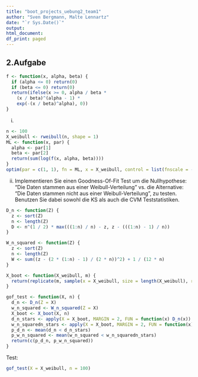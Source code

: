 ```yaml
---
title: "boot_projects_uebung2_team1"
author: "Sven Bergmann, Malte Lennartz"
date: "`r Sys.Date()`"
output:
html_document:
df_print: paged
---
```


## 2.Aufgabe
```r
f <- function(x, alpha, beta) {
  if (alpha <= 0) return(0)
  if (beta <= 0) return(0)
  return(ifelse(x >= 0, alpha / beta *
    (x / beta)^(alpha - 1) *
    exp(-(x / beta)^alpha), 0))
}
```
(i)
```r
n <- 100
X_weibull <- rweibull(n, shape = 1)
ML <- function(x, par) {
  alpha <- par[1]
  beta <- par[2]
  return(sum(log(f(x, alpha, beta))))
}
optim(par = c(1, 1), fn = ML, x = X_weibull, control = list(fnscale = -1))
```
(ii) Implementieren Sie einen Goodness-Of-Fit Test um die Nullhypothese: "Die Daten stammen aus einer Weibull-Verteilung" vs. die Alternative: "Die Daten stammen nicht aus einer Weibull-Verteilung", zu testen. Benutzen Sie dabei sowohl die KS als auch die CVM Teststatistiken.
```r
D_n <- function(Z) {
  z <- sort(Z)
  n <- length(Z)
  D <- n^(1 / 2) * max(((1:n) / n) - z, z - (((1:n) - 1) / n))
}

W_n_squared <- function(Z) {
  z <- sort(Z)
  n <- length(Z)
  W <- sum((z - (2 * (1:n) - 1) / (2 * n))^2) + 1 / (12 * n)
}
```
```r
X_boot <- function(X_weibull, m) {
  return(replicate(m, sample(x = X_weibull, size = length(X_weibull), replace = TRUE)))
}
```
```r
gof_test <- function(X, n) {
  d_n <- D_n(Z = X)
  w_n_squared <- W_n_squared(Z = X)
  X_boot <- X_boot(X, n)
  d_n_stars <- apply(X = X_boot, MARGIN = 2, FUN = function(x) D_n(x))
  w_n_squaredn_stars <- apply(X = X_boot, MARGIN = 2, FUN = function(x) W_n_squared(x))
  p_d_n <- mean(d_n < d_n_stars)
  p_w_n_squared <- mean(w_n_squared < w_n_squaredn_stars)
  return(c(p_d_n, p_w_n_squared))
}
```
Test:
```r
gof_test(X = X_weibull, n = 100)
```

